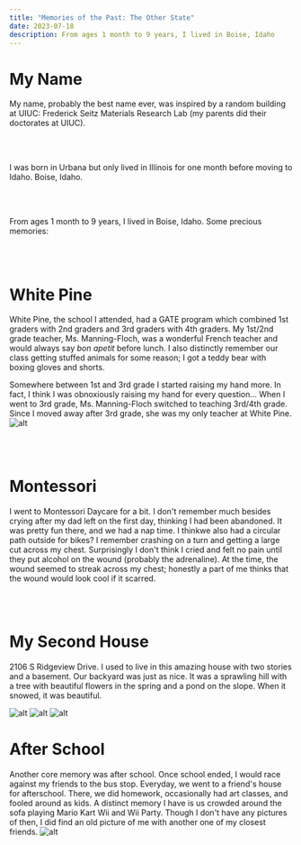 ```yaml
---
title: "Memories of the Past: The Other State"
date: 2023-07-18
description: From ages 1 month to 9 years, I lived in Boise, Idaho
---
```


# My Name
My name, probably the best name ever, was inspired by a random building at UIUC: Frederick Seitz Materials Research Lab
(my parents did their doctorates at UIUC).

<br></br>

I was born in Urbana but only lived in Illinois for one month before moving to Idaho. Boise, Idaho.

<br></br>

From ages 1 month to 9 years, I lived in Boise, Idaho. Some precious memories:

<br></br>

# White Pine
White Pine, the school I attended, had a GATE program which combined 1st graders with 2nd graders and 3rd graders with 4th graders.
My 1st/2nd grade teacher, Ms. Manning-Floch, was a wonderful French teacher and would always say *bon apetit* before lunch.
I also distinctly remember our class getting stuffed animals for some reason; I got a teddy bear with boxing gloves and shorts.

Somewhere between 1st and 3rd grade I started raising my hand more. 
In fact, I think I was obnoxiously raising my hand for every question...
When I went to 3rd grade, Ms. Manning-Floch switched to teaching 3rd/4th grade. 
Since I moved away after 3rd grade, she was my only teacher at White Pine.
![alt](/white-pine.jpg)

<br></br>

# Montessori
I went to Montessori Daycare for a bit. I don't remember much besides crying after my dad left on the first day, thinking I had been abandoned. 
It was pretty fun there, and we had a nap time. I thinkwe also had a circular path outside for bikes?
I remember crashing on a turn and getting a large cut across my chest. Surprisingly I don't think I cried and felt no pain until they put alcohol on the wound (probably the adrenaline).
At the time, the wound seemed to streak across my chest; honestly a part of me thinks that the wound would look cool if it scarred.

<br></br>

# My Second House
2106 S Ridgeview Drive. I used to live in this amazing house with two stories and a basement.
Our backyard was just as nice. It was a sprawling hill with a tree with beautiful flowers in the spring and a pond on the slope.
When it snowed, it was beautiful.

<div className='flex justify-center'>
    <img src="/old-tree-flowers.jpg" alt="alt" className='w-1/4 rounded-lg mx-4 my-4'></img>
    <img src="/not-snowy.jpg" alt="alt" className='w-1/4 rounded-lg mx-4 my-4'></img>
    <img src="/snowy-view.jpg" alt="alt" className='w-1/4 rounded-lg mx-4 my-4'></img>
</div>

# After School
Another core memory was after school. Once school ended, I would race against my friends to the bus stop. 
Everyday, we went to a friend's house for afterschool. 
There, we did homework, occasionally had art classes, and fooled around as kids. 
A distinct memory I have is us crowded around the sofa playing Mario Kart Wii and Wii Party.
Though I don't have any pictures of then, I did find an old picture of me with another one of my closest friends.
![alt](/tony.jpg)